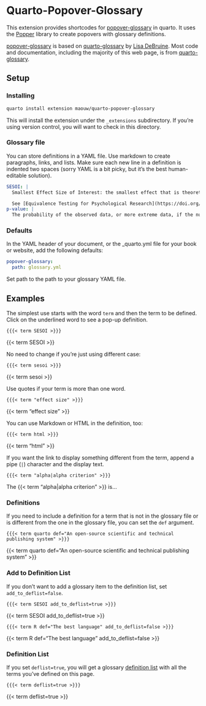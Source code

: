 ```

```
# Quarto-Popover-Glossary

This extension provides shortcodes for [popover-glossary](https://github.com/maouw/quarto-popover-glossary) in quarto. It uses the [Popper](https://popper.js.org) library to create popovers with glossary definitions.

[popover-glossary](https://github.com/maouw/quarto-popover-glossary) is based on [quarto-glossary](https://debruine.github.io/quarto-glossary) by [Lisa DeBruine](https://debruine.github.io/). Most code and documentation, including the majority of this web page, is from [quarto-glossary](https://debruine.github.io/quarto-glossary).

## Setup

### Installing

```sh
quarto install extension maouw/quarto-popover-glossary
```

This will install the extension under the `_extensions` subdirectory. If you're using version control, you will want to check in this directory.


### Glossary file

You can store definitions in a YAML file. Use markdown to create paragraphs, links, and lists. Make sure each new line in a definition is indented two spaces (sorry YAML is a bit picky, but it's the best human-editable solution).

``` yaml
SESOI: |
  Smallest Effect Size of Interest: the smallest effect that is theoretically or practically meaningful

  See [Equivalence Testing for Psychological Research](https://doi.org/10.1177/2515245918770963) for a tutorial on methods for choosing an SESOI.
p-value: |
  The probability of the observed data, or more extreme data, if the null hypothesis is true. The lower the p-value, the higher the test statistic, and less likely it is to observe the data if the null hypothesis is true.
```

### Defaults

In the YAML header of your document, or the _quarto.yml file for your book or website, add the following defaults:

``` yaml
popover-glossary:
  path: glossary.yml
```

Set path to the path to your glossary YAML file.

## Examples

The simplest use starts with the word `term` and then the term to be defined. Click on the underlined word to see a pop-up definition.

`{{{< term SESOI >}}}`

{{< term SESOI >}}

No need to change if you're just using different case:

`{{{< term sesoi >}}}`

{{< term sesoi >}}

Use quotes if your term is more than one word.

`{{{< term "effect size" >}}}`

{{< term "effect size" >}}

You can use Markdown or HTML in the definition, too:

`{{{< term html >}}}`

{{< term "html" >}}

If you want the link to display something different from the term, append a pipe (`|`) character and the display text.

`{{{< term "alpha|alpha criterion" >}}}`

The {{< term "alpha|alpha criterion" >}} is...

### Definitions

If you need to include a definition for a term that is not in the glossary file or is different from the one in the glossary file, you can set the `def` argument.

`{{{< term quarto def="An open-source scientific and technical publishing system" >}}}`

{{< term quarto def="An open-source scientific and technical publishing system" >}}

### Add to Definition List

If you don't want to add a glossary item to the definition list, set `add_to_deflist=false`.

`{{{< term SESOI add_to_deflist=true >}}}`

{{< term SESOI add_to_deflist=true >}}

`{{{< term R def="The best language" add_to_deflist=false >}}}`

{{< term R def="The best language" add_to_deflist=false >}}

### Definition List

If you set `deflist=true`, you will get a glossary [definition list](https://developer.mozilla.org/en-US/docs/Web/HTML/Element/dl) with all the terms you've defined on this page.

`{{{< term deflist=true >}}}`

{{< term deflist=true >}}
